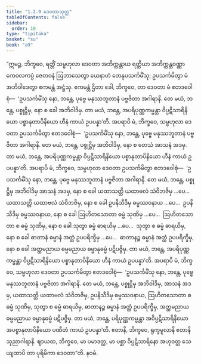 ```yaml
---
title: "1.2.9 ဒေဝတာသုတ္တ"
tableOfContents: false
sidebar:
  order: 10
type: "tipitaka"
basket: "su"
book: "a9"
---
```



<DynamicBreadcrumb />

<Division number="19" book="a9">

<Paragraph number="161" book="a9">
“ဣမဉ္စ, ဘိက္ခဝေ, ရတ္တိံ သမ္ဗဟုလာ ဒေဝတာ အဘိက္ကန္တာယ ရတ္တိယာ အဘိက္ကန္တဝဏ္ဏာ ကေဝလကပ္ပံ ဇေတဝနံ ဩဘာသေတွာ ယေနာဟံ တေနုပသင်္ကမိံသု; ဥပသင်္ကမိတွာ မံ အဘိဝါဒေတွာ ဧကမန္တံ အဋ္ဌံသု. ဧကမန္တံ ဌိတာ ခေါ, ဘိက္ခဝေ, တာ ဒေဝတာ မံ ဧတဒဝေါစုံ—  ‘ဥပသင်္ကမိံသု နော, ဘန္တေ, ပုဗ္ဗေ မနုဿဘူတာနံ ပဗ္ဗဇိတာ အဂါရာနိ. တေ မယံ, ဘန္တေ, ပစ္စုဋ္ဌိမှ, နော စ ခေါ အဘိဝါဒိမှ. တာ မယံ, ဘန္တေ, အပရိပုဏ္ဏကမ္မန္တာ ဝိပ္ပဋိသာရိနိယော ပစ္စာနုတာပိနိယော ဟီနံ ကာယံ ဥပပန္နာ’တိ.
</Paragraph>

<Paragraph number="162" book="a9">
အပရာပိ မံ, ဘိက္ခဝေ, သမ္ဗဟုလာ ဒေဝတာ ဥပသင်္ကမိတွာ ဧတဒဝေါစုံ—  ‘ဥပသင်္ကမိံသု နော, ဘန္တေ, ပုဗ္ဗေ မနုဿဘူတာနံ ပဗ္ဗဇိတာ အဂါရာနိ. တေ မယံ, ဘန္တေ, ပစ္စုဋ္ဌိမှ အဘိဝါဒိမှ, နော စ တေသံ အာသနံ အဒမှ. တာ မယံ, ဘန္တေ, အပရိပုဏ္ဏကမ္မန္တာ ဝိပ္ပဋိသာရိနိယော ပစ္စာနုတာပိနိယော ဟီနံ ကာယံ ဥပပန္နာ’တိ.
</Paragraph>

<Paragraph number="163" book="a9">
အပရာပိ မံ, ဘိက္ခဝေ, သမ္ဗဟုလာ ဒေဝတာ ဥပသင်္ကမိတွာ ဧတဒဝေါစုံ—  ‘ဥပသင်္ကမိံသု နော, ဘန္တေ, ပုဗ္ဗေ မနုဿဘူတာနံ ပဗ္ဗဇိတာ အဂါရာနိ. တေ မယံ, ဘန္တေ, ပစ္စုဋ္ဌိမှ အဘိဝါဒိမှ အာသနံ အဒမှ, နော စ ခေါ ယထာသတ္တိ ယထာဗလံ သံဝိဘဇိမှ …ပေ…  ယထာသတ္တိ ယထာဗလံ သံဝိဘဇိမှ, နော စ ခေါ ဥပနိသီဒိမှ ဓမ္မဿဝနာယ …ပေ…  ဥပနိသီဒိမှ ဓမ္မဿဝနာယ, နော စ ခေါ ဩဟိတသောတာ ဓမ္မံ သုဏိမှ …ပေ…  ဩဟိတသောတာ စ ဓမ္မံ သုဏိမှ, နော စ ခေါ သုတွာ ဓမ္မံ ဓာရယိမှ …ပေ…  သုတွာ စ ဓမ္မံ ဓာရယိမှ, နော စ ခေါ ဓာတာနံ ဓမ္မာနံ အတ္ထံ ဥပပရိက္ခိမှ …ပေ…  ဓာတာနဉ္စ ဓမ္မာနံ အတ္ထံ ဥပပရိက္ခိမှ, နော စ ခေါ အတ္ထမညာယ ဓမ္မမညာယ ဓမ္မာနုဓမ္မံ ပဋိပဇ္ဇိမှ. တာ မယံ, ဘန္တေ, အပရိပုဏ္ဏကမ္မန္တာ ဝိပ္ပဋိသာရိနိယော ပစ္စာနုတာပိနိယော ဟီနံ ကာယံ ဥပပန္နာ’တိ.
</Paragraph>

<Paragraph number="164" book="a9">
အပရာပိ မံ, ဘိက္ခဝေ, သမ္ဗဟုလာ ဒေဝတာ ဥပသင်္ကမိတွာ ဧတဒဝေါစုံ—  ‘ဥပသင်္ကမိံသု နော, ဘန္တေ, ပုဗ္ဗေ မနုဿဘူတာနံ ပဗ္ဗဇိတာ အဂါရာနိ. တေ မယံ, ဘန္တေ, ပစ္စုဋ္ဌိမှ အဘိဝါဒိမှ, အာသနံ အဒမှ, ယထာသတ္တိ ယထာဗလံ သံဝိဘဇိမှ, ဥပနိသီဒိမှ ဓမ္မဿဝနာယ, ဩဟိတသောတာ စ ဓမ္မံ သုဏိမှ, သုတွာ စ ဓမ္မံ ဓာရယိမှ, ဓာတာနဉ္စ ဓမ္မာနံ အတ္ထံ ဥပပရိက္ခိမှ, အတ္ထမညာယ ဓမ္မမညာယ ဓမ္မာနုဓမ္မံ ပဋိပဇ္ဇိမှ. တာ မယံ, ဘန္တေ, ပရိပုဏ္ဏကမ္မန္တာ အဝိပ္ပဋိသာရိနိယော အပစ္စာနုတာပိနိယော ပဏီတံ ကာယံ ဥပပန္နာ’တိ. ဧတာနိ, ဘိက္ခဝေ, ရုက္ခမူလာနိ ဧတာနိ သုညာဂါရာနိ. ဈာယထ, ဘိက္ခဝေ, မာ ပမာဒတ္ထ, မာ ပစ္ဆာ ဝိပ္ပဋိသာရိနော အဟုဝတ္ထ သေယျထာပိ တာ ပုရိမိကာ ဒေဝတာ”တိ.

</Paragraph>
</Division>

<Paragraph number="165" type="center" book="a9">
နဝမံ.
</Paragraph>